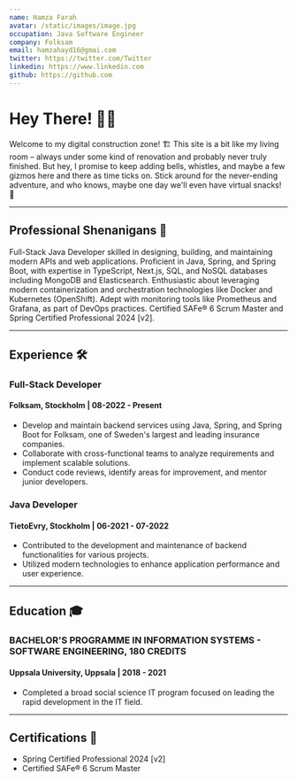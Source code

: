 ```yaml
---
name: Hamza Farah
avatar: /static/images/image.jpg
occupation: Java Software Engineer
company: Folksam
email: hamzahayd16@gmai.com
twitter: https://twitter.com/Twitter
linkedin: https://www.linkedin.com
github: https://github.com
---
```


# Hey There! 👋🏽

Welcome to my digital construction zone! 🏗️ This site is a bit like my living room – always under some kind of renovation and probably never truly finished.
But hey, I promise to keep adding bells, whistles, and maybe a few gizmos here and there as time ticks on.
Stick around for the never-ending adventure, and who knows, maybe one day we'll even have virtual snacks! 🍿

---

## Professional Shenanigans 💼

Full-Stack Java Developer skilled in designing, building, and maintaining modern APIs and web applications.
Proficient in Java, Spring, and Spring Boot, with expertise in TypeScript, Next.js, SQL, and NoSQL databases including MongoDB and Elasticsearch.
Enthusiastic about leveraging modern containerization and orchestration technologies like Docker and Kubernetes (OpenShift).
Adept with monitoring tools like Prometheus and Grafana, as part of DevOps practices.
Certified SAFe® 6 Scrum Master and Spring Certified Professional 2024 [v2].

---

## Experience 🛠️

### Full-Stack Developer

#### Folksam, Stockholm | 08-2022 - Present

- Develop and maintain backend services using Java, Spring, and Spring Boot for Folksam, one of Sweden's largest and leading insurance companies.
- Collaborate with cross-functional teams to analyze requirements and implement scalable solutions.
- Conduct code reviews, identify areas for improvement, and mentor junior developers.

### Java Developer

#### TietoEvry, Stockholm | 06-2021 - 07-2022

- Contributed to the development and maintenance of backend functionalities for various projects.
- Utilized modern technologies to enhance application performance and user experience.

---

## Education 🎓

### BACHELOR'S PROGRAMME IN INFORMATION SYSTEMS - SOFTWARE ENGINEERING, 180 CREDITS

#### Uppsala University, Uppsala | 2018 - 2021

- Completed a broad social science IT program focused on leading the rapid development in the IT field.

---

## Certifications 📜

- Spring Certified Professional 2024 [v2]
- Certified SAFe® 6 Scrum Master
